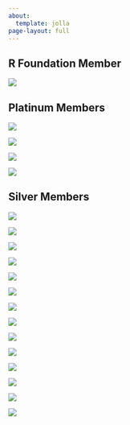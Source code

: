 ```yaml
---
about:
  template: jolla
page-layout: full
---
```

## R Foundation Member

<img src="/images/members/rfoundation-300x184.webp" />

## Platinum Members

<div class="platinum">

  <img class="platinum-img" src="/images/members/Biogen.svg" />

  <img class="platinum-img" src="/images/members/genentech-300x184.webp" />

  <img class="platinum-img" src="/images/members/msft-300x184.webp" />

  <img class="platinum-img"src="/images/members/posit-logo-fullcolor-TM-1-300x78.webp" />

</div>

## Silver Members

<div class="silver">

  <img class="silver-img" src="/images/members/american-statistical-association.svg" />

  <img class="silver-img" src="/images/members/esri-300x184.webp" />

  <img class="silver-img"src="/images/members/google-300x184.webp" />

  <img class="silver-img" src="/images/members/GSK_logo_2022.svg-300x96.webp" />

  <img class="silver-img" src="/images/members/jnj-300x38.webp" />

  <img class="silver-img" src="/images/members/lander-analytics.svg" />

  <img class="silver-img"src="/images/members/merck.svg" />

  <img class="silver-img"src="/images/members/novartis.svg" />

  <img class="silver-img" src="/images/members/novo-nordisk.svg" />

  <img class="silver-img" src="/images/members/oracle-300x184.webp" />

  <img class="silver-img" src="/images/members/Pfizer_Logo_Color_RGB.svg" />

  <img class="silver-img"src="/images/members/procogia-horizontal-light-bg-300x71.webp" />

  <img class="silver-img" src="/images/members/sanofi.svg" />

  <img class="silver-img" src="/images/members/Swiss_Re.svg" />

</div>
